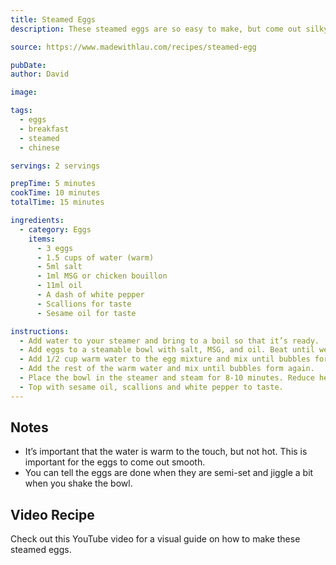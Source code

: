 ```yaml
---
title: Steamed Eggs
description: These steamed eggs are so easy to make, but come out silky and smooth every time. They make a great breakfast.

source: https://www.madewithlau.com/recipes/steamed-egg

pubDate:
author: David

image:

tags:
  - eggs
  - breakfast
  - steamed
  - chinese

servings: 2 servings

prepTime: 5 minutes
cookTime: 10 minutes
totalTime: 15 minutes

ingredients:
  - category: Eggs
    items:
      - 3 eggs
      - 1.5 cups of water (warm)
      - 5ml salt
      - 1ml MSG or chicken bouillon
      - 11ml oil
      - A dash of white pepper
      - Scallions for taste
      - Sesame oil for taste

instructions:
  - Add water to your steamer and bring to a boil so that it’s ready.
  - Add eggs to a steamable bowl with salt, MSG, and oil. Beat until well combined.
  - Add 1/2 cup warm water to the egg mixture and mix until bubbles form.
  - Add the rest of the warm water and mix until bubbles form again.
  - Place the bowl in the steamer and steam for 8-10 minutes. Reduce heat after steamer is boiling.
  - Top with sesame oil, scallions and white pepper to taste.
---
```



## Notes

- It’s important that the water is warm to the touch, but not hot. This is important for the eggs to come out smooth.
- You can tell the eggs are done when they are semi-set and jiggle a bit when you shake the bowl.

<ImageRecipe
  src={tofuTikkaMasala}
  alt="Tofu tikka masala made from this recipe"
/>

## Video Recipe

Check out this YouTube video for a visual guide on how to make these steamed eggs.

<VideoPlayerYouTube src="https://www.youtube-nocookie.com/embed/JAo99RBfmT4?si=OEhPwwzVPm2h7gOH&rel=0" />
